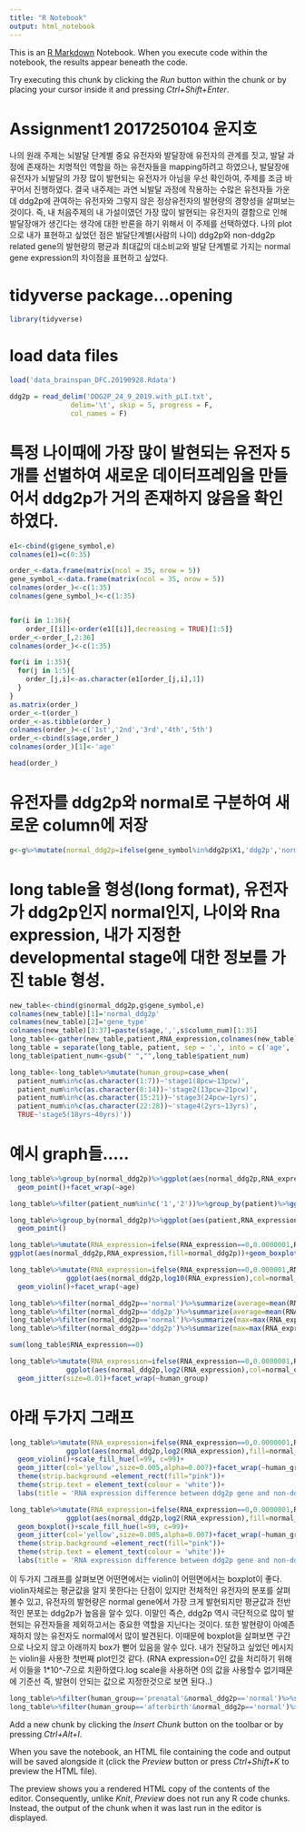 ```yaml
---
title: "R Notebook"
output: html_notebook
---
```


This is an [R Markdown](http://rmarkdown.rstudio.com) Notebook. When you execute code within the notebook, the results appear beneath the code. 

Try executing this chunk by clicking the *Run* button within the chunk or by placing your cursor inside it and pressing *Ctrl+Shift+Enter*. 


# Assignment1 2017250104 윤지호 
나의 원래 주제는 뇌발달 단계별 중요 유전자와 발달장애 유전자의 관계를 짓고, 발달 과정에 존재하는 
치명적인 역할을 하는 유전자들을 mapping하려고 하였으나, 발달장애 유전자가 뇌발달의 가장 많이 발현되는
유전자가 아님을 우선 확인하여,  주제를 조금 바꾸어서 진행하였다.
결국 내주제는 과연 뇌발달 과정에 작용하는 수많은 유전자들 가운데 ddg2p에 관여하는 유전자와 그렇지 않은
정상유전자의 발현량의 경향성을 살펴보는 것이다. 즉, 내 처음주제의 내 가설이였던 가장 많이 발현되는 유전자의 결함으로 인해 발달장애가 생긴다는 생각에 대한 반론을 하기 위해서 이 주제를 선택하였다.
나의 plot으로 내가 표현하고 싶었던 점은 발달단계별(사람의 나이) ddg2p와 non-ddg2p related gene의 발현량의 평균과 최대값의 대소비교와 발달 단계별로 가지는 normal gene expression의 차이점을 표현하고 싶었다. 


# tidyverse package...opening 
```r
library(tidyverse)
```
# load data files
```r
load('data_brainspan_DFC.20190928.Rdata')

ddg2p = read_delim('DDG2P_24_9_2019.with_pLI.txt', 
               delim='\t', skip = 5, progress = F, 
               col_names = F)

```
# 특정 나이때에 가장 많이 발현되는 유전자 5개를 선별하여 새로운 데이터프레임을 만들어서 ddg2p가 거의 존재하지 않음을 확인하였다.
```r
e1<-cbind(g$gene_symbol,e)
colnames(e1)=c(0:35)

order_<-data.frame(matrix(ncol = 35, nrow = 5))
gene_symbol_<-data.frame(matrix(ncol = 35, nrow = 5))
colnames(order_)<-c(1:35)
colnames(gene_symbol_)<-c(1:35)


for(i in 1:36){
    order_[[i]]<-order(e1[[i]],decreasing = TRUE)[1:5]}
order_<-order_[,2:36]
colnames(order_)<-c(1:35)

for(i in 1:35){
  for(j in 1:5){
    order_[j,i]<-as.character(e1[order_[j,i],1])
  }
}
as.matrix(order_)
order_<-t(order_)
order_<-as.tibble(order_)
colnames(order_)<-c('1st','2nd','3rd','4th','5th')
order_<-cbind(s$age,order_)
colnames(order_)[1]<-'age'
```

```r
head(order_)
```
# 유전자를 ddg2p와 normal로 구분하여 새로운 column에 저장 
```r
g<-g%>%mutate(normal_ddg2p=ifelse(gene_symbol%in%ddg2p$X1,'ddg2p','normal'))
```
# long table을 형성(long format), 유전자가 ddg2p인지 normal인지, 나이와 Rna expression, 내가 지정한 developmental stage에 대한 정보를 가진 table 형성.
```r
new_table<-cbind(g$normal_ddg2p,g$gene_symbol,e)
colnames(new_table)[1]='normal_ddg2p'
colnames(new_table)[2]='gene_type'
colnames(new_table)[3:37]=paste(s$age,',',s$column_num)[1:35]
long_table<-gather(new_table,patient,RNA_expression,colnames(new_table)[3:37],factor_key = TRUE)
long_table = separate(long_table, patient, sep = ',', into = c('age', 'patient_num'), remove = F)
long_table$patient_num<-gsub(" ","",long_table$patient_num)

long_table<-long_table%>%mutate(human_group=case_when(
  patient_num%in%c(as.character(1:7))~'stage1(8pcw~13pcw)',
  patient_num%in%c(as.character(8:14))~'stage2(13pcw~21pcw)',
  patient_num%in%c(as.character(15:21))~'stage3(24pcw~1yrs)',
  patient_num%in%c(as.character(22:28))~'stage4(2yrs~13yrs)',
  TRUE~'stage5(18yrs~40yrs)'))
```

# 예시 graph들.....
```r
long_table%>%group_by(normal_ddg2p)%>%ggplot(aes(normal_ddg2p,RNA_expression))+
  geom_point()+facet_wrap(~age)
```


```r
long_table%>%filter(patient_num%in%c('1','2'))%>%group_by(patient)%>%ggplot(aes(patient,RNA_expression,fill=normal_ddg2p))+geom_bar(stat='identity',position = position_dodge())
```

```r
long_table%>%group_by(normal_ddg2p)%>%ggplot(aes(patient,RNA_expression,col=normal_ddg2p))+
  geom_point()
```


```r
long_table%>%mutate(RNA_expression=ifelse(RNA_expression==0,0.0000001,RNA_expression))%>%
ggplot(aes(normal_ddg2p,RNA_expression,fill=normal_ddg2p))+geom_boxplot()+scale_y_log10()
```

```r
long_table%>%mutate(RNA_expression=ifelse(RNA_expression==0,0.000001,RNA_expression))%>%
              ggplot(aes(normal_ddg2p,log10(RNA_expression),col=normal_ddg2p))+
  geom_violin()+facet_wrap(~age) 

long_table%>%filter(normal_ddg2p=='normal')%>%summarize(average=mean(RNA_expression))%>%pull(average)
long_table%>%filter(normal_ddg2p=='ddg2p')%>%summarize(average=mean(RNA_expression))%>%pull(average)
long_table%>%filter(normal_ddg2p=='normal')%>%summarize(max=max(RNA_expression))%>%pull(max)
long_table%>%filter(normal_ddg2p=='ddg2p')%>%summarize(max=max(RNA_expression))%>%pull(max)

sum(long_table$RNA_expression==0)
```
```r
long_table%>%mutate(RNA_expression=ifelse(RNA_expression==0,0.0000001,RNA_expression))%>%
              ggplot(aes(normal_ddg2p,log2(RNA_expression),col=normal_ddg2p))+
  geom_jitter(size=0.01)+facet_wrap(~human_group) 
```
# 아래 두가지 그래프
```r
long_table%>%mutate(RNA_expression=ifelse(RNA_expression==0,0.0000001,RNA_expression))%>%
              ggplot(aes(normal_ddg2p,log2(RNA_expression),fill=normal_ddg2p))+
  geom_violin()+scale_fill_hue(l=99, c=99)+
  geom_jitter(col='yellow',size=0.005,alpha=0.007)+facet_wrap(~human_group)+theme_bw()+
  theme(strip.background =element_rect(fill="pink"))+
  theme(strip.text = element_text(colour = 'white'))+
  labs(title = 'RNA expression difference between ddg2p gene and non-ddg2p ordered by ages',x='',y='RNA expression in log2 scale')
```

```r
long_table%>%mutate(RNA_expression=ifelse(RNA_expression==0,0.0000001,RNA_expression))%>%
              ggplot(aes(normal_ddg2p,log2(RNA_expression),fill=normal_ddg2p))+
  geom_boxplot()+scale_fill_hue(l=99, c=99)+
  geom_jitter(col='yellow',size=0.005,alpha=0.007)+facet_wrap(~human_group)+theme_bw()+
  theme(strip.background =element_rect(fill="pink"))+
  theme(strip.text = element_text(colour = 'white'))+
  labs(title = 'RNA expression difference between ddg2p gene and non-ddg2p ordered by ages',x='',y='RNA expression in log2 scale')
```
이 두가지 그래프를 살펴보면 어떤면에서는 violin이 어떤면에서는 boxplot이 좋다. violin자체로는 평균값을 알지 못한다는 단점이 있지만 전체적인 유전자의 분포를 살펴볼수 있고, 유전자의 발현량은 normal gene에서 가장 크게 발현되지만 평균값과 전반적인 분포는 ddg2p가 높음을 알수 있다. 이말인 즉슨, ddg2p 역시 극단적으로 많이 발현되는 유전자들을 제외하고서는 중요한 역할을 지닌다는 것이다. 또한 발현량이 아예존재하지 않는 유전자도 normal에서 많이 발견된다. 이때문에 boxplot을 살펴보면 구간으로 나오지 않고 아래까지 box가 뻗어 있음을 알수 있다. 내가 전달하고 싶었던 메시지는 violin을 사용한 첫번째 plot인것 같다. 
(RNA expression=0인 값을 처리하기 위해서 이들을 1*10^-7으로 치환하였다.log scale을 사용하면 0의 값을 사용할수 없기때문에 기준선 즉, 발현이 안되는 값으로 지정한것으로 보면 된다..)

```r
long_table%>%filter(human_group=='prenatal'&normal_ddg2p=='normal')%>%summarize(mean=median((RNA_expression)))
long_table%>%filter(human_group=='afterbirth'&normal_ddg2p=='normal')%>%summarize(mean=median((RNA_expression)))
```






















Add a new chunk by clicking the *Insert Chunk* button on the toolbar or by pressing *Ctrl+Alt+I*.

When you save the notebook, an HTML file containing the code and output will be saved alongside it (click the *Preview* button or press *Ctrl+Shift+K* to preview the HTML file).

The preview shows you a rendered HTML copy of the contents of the editor. Consequently, unlike *Knit*, *Preview* does not run any R code chunks. Instead, the output of the chunk when it was last run in the editor is displayed.
